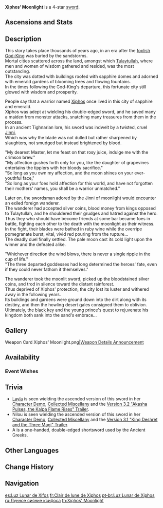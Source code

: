 {{Weapon Infobox
|id             = 11418
|image          = <gallery>
Weapon Xiphos' Moonlight.png|Base
Weapon Xiphos' Moonlight 2nd.png|2nd Ascension
</gallery>
|type           = Sword
|quality        = 4
|base_atk       = 42
|2nd_stat_type  = Elemental Mastery
|2nd_stat       = 36
|series         = Tulaytullah
|releaseDate    = 2022-10-14
|obtain         = Weapon Event Wishes
|passive        = Jinni's Whisper
|effect         = The following effect will trigger every 10s: The equipping character will gain (var1)% [[Energy Recharge]] for each point of [[Elemental Mastery]] they possess for 12s, with nearby party members gaining 30% of this buff for the same duration. Multiple instances of this weapon can allow this buff to stack. This effect will still trigger even if the character is not on the field.
|eff_rank1_var1 = 0.036
|eff_rank2_var1 = 0.045
|eff_rank3_var1 = 0.054
|eff_rank4_var1 = 0.063
|eff_rank5_var1 = 0.072
|eff_att1       = Energy Recharge
|scale_att1     = Elemental Mastery
}}
{{Description|This ancient double-edged sword glimmers with moonlight. It is said that a now-silent Jinni dwells within it.}}
'''Xiphos' Moonlight''' is a 4-star [[sword]].

==Ascensions and Stats==
{{Weapon Ascensions and Stats
|ascendMat1 = Copper Talisman of the Forest Dew
|ascendMat2 = Iron Talisman of the Forest Dew
|ascendMat3 = Silver Talisman of the Forest Dew
|ascendMat4 = Golden Talisman of the Forest Dew
|bossMat1   = Damaged Prism
|bossMat2   = Turbid Prism
|bossMat3   = Radiant Prism
|commonMat1 = Faded Red Satin
|commonMat2 = Trimmed Red Silk
|commonMat3 = Rich Red Brocade
}}

==Description==
This story takes place thousands of years ago, in an era after the [[King Deshret|foolish God-King]] was buried by the sandstorms.<br />
Mortal cities scattered across the land, amongst which [[Tulaytullah]], where men and women of wisdom gathered and resided, was the most outstanding.<br />
The city was dotted with buildings roofed with sapphire domes and adorned with emerald gardens of blooming trees and flowing fountains.<br />
In the times following the God-King's departure, this fortunate city still glowed with wisdom and prosperity.

People say that a warrior named [[Xiphos]] once lived in this city of sapphire and emerald.<br />
Xiphos was adept at wielding his double-edged sword, and he saved many a maiden from monster attacks, snatching many treasures from them in the process.<br />
In an ancient Tighnarian lore, his sword was indwelt by a twisted, cruel [[Jinni]],<br />
Which was why the blade was not dulled but rather sharpened by slaughters, not smudged but instead brightened by blood.

"My dearest Master, let me feast on that rosy juice, indulge me with the crimson brew."<br />
"My affection gushes forth only for you, like the daughter of grapevines entertains the tipplers with her bloody sacrifice."<br />
"So long as you own my affection, and the moon shines on your ever-youthful face,"<br />
"So long as your foes hold affection for this world, and have not forgotten their mothers' names, you shall be a warrior unmatched."

Later on, the swordsman adored by the Jinni of moonlight would encounter an exiled foreign wanderer.<br />
The wanderer had accepted silver coins, blood money from kings opposed to Tulaytullah, and he shouldered their grudges and hatred against the hero.<br />
Thus they who should have become friends at some bar became foes in battle, fighting each other to the death with the moonlight as their witness.<br />
In the fight, their blades were bathed in ruby wine while the overripe pomegranate burst, vital, vivid red pouring from the rupture...<br />
The deadly duel finally settled. The pale moon cast its cold light upon the winner and the defeated alike.

"Whichever direction the wind blows, there is never a single ripple in the cup of life."<br />
"The three departed goddesses had long determined the heroes' fate, even if they could never fathom it themselves."

The wanderer took the moonlit sword, picked up the bloodstained silver coins, and trod in silence toward the distant rainforest.<br />
Thus deprived of Xiphos' protection, the city lost its luster and withered away in the following years.<br />
Its buildings and gardens were ground down into the dirt along with its destiny, and then the howling desert gales consigned them to oblivion.<br />
Ultimately, the [[Key of Khaj-Nisut|black key]] and the young prince's quest to rejuvenate his kingdom both sank into the sand's embrace...

==Gallery==
<gallery hideaddbutton="true" captionalign="center">
<!--Weapon Xiphos' Moonlight 3D.png|Full Weapon-->
<!--Weapon Xiphos' Moonlight 2nd 3D.png|2nd Ascension Phase Full Weapon-->
Weapon Card Xiphos' Moonlight.png|[https://twitter.com/GenshinImpact/status/1580045598786396161 Weapon Details Announcement]
<!--Weapon Xiphos' Moonlight Wish.png|Multi-Wish Artwork-->
</gallery>

==Availability==
===Event Wishes===
{{Featured}}

==Trivia==
* [[Layla]] is seen wielding the ascended version of this sword in her [https://youtu.be/mXFg0bsuvcs Character Demo], [https://youtu.be/w46bQsH0eCU Collected Miscellany] and the [https://youtu.be/bT3qW-Zgtow Version 3.2 "Akasha Pulses, the Kalpa Flame Rises" Trailer].
*Nilou is seen wielding the ascended version of this sword in her [https://youtu.be/P5DeAD_uXE0&list=PLqWr7dyJNgLLcg4CLu_gDuqjRy2VH0zIn&index=7 Character Demo], [https://youtu.be/h7WnRJTVReI&list=PLqWr7dyJNgLKLO-Zpw9muZ9NnC0TyOpij&index=7&t=46s Collected Miscellany] and the [https://youtu.be/-2-WKyGTUrM&list=PLqWr7dyJNgLLX5_mCRAauT5NTR0WAZY9V&index=4 Version 3.1 "King Deshret and the Three Magi" Trailer].
*A {{Lang|{{w|xiphos}}|grc=ξίφος|grc_rm=xíphos}} is a one-handed, double-edged shortsword used by the Ancient Greeks.

==Other Languages==
{{Flex|
===Weapon===
{{Other Languages
|en      = Xiphos' Moonlight
|zhs     = 西福斯的月光
|zhs_rm  = Xīfúsī de Yuèguāng
|zht     = 西福斯的月光
|zht_rm  = Xīfúsī de Yuèguāng
|zh_tl   = Xiphos' Moonlight
|ja      = サイフォスの月明かり
|ja_rm   = Saifosu no Tsuki-akari
|ja_tl   = Xiphos' Moonlight
|ko      = 크시포스의 달빛
|ko_rm   = Keusiposeu-ui Dalbit
|ko_tl   = Xiphos' Moonlight
|es      = Luz Lunar de Xifos
|es_tl   = Xiphos' Moonlight
|fr      = Clair de lune de Xiphos
|fr_tl   = Moonlight of Xiphos
|ru      = Лунное сияние ксифоса
|ru_tl   = Xiphos' Moonlight
|th      = Xiphos' Moonlight
|vi      = Ánh Trăng Xiphos
|vi_tl   = Xiphos Moonlight
|de      = Mondlicht von Xiphos
|de_tl   = Moonlight of Xiphos
|id      = Xiphos' Moonlight
|pt      = Luz Lunar de Xiphos
|pt_tl   = Xiphos' Moonlight
|tr      = Xiphos'un Ay Işığı
|tr_tl   = 
|it      = Chiarore di Xiphos
|it_tl   = Xiphos' Flare
}}
|
===Passive===
{{Other Languages
|en      = Jinni's Whisper
|zhs     = 镇灵的低语
|zhs_rm  = Zhènlíng de Dīyǔ
|zht     = 鎮靈的低語
|zht_rm  = Zhènlíng de Dīyǔ
|zh_tl   = 
|ja      = ジンニーの囁き
|ja_rm   = Jinnii no Sasayaki
|ja_tl   = Jinni's Whisper
|ko      = 지니의 속삭임
|ko_rm   = Jini-ui Soksagim
|ko_tl   = Jinni's Whisper
|es      = Susurro del genio
|es_tl   = Genie's Whisper
|fr      = Murmure du djinn
|fr_tl   = Jinni's Whisper
|ru      = Шёпот джинна
|ru_tl   = Jinni's Whisper
|th      = Jinni's Whisper
|vi      = Lời Thì Thầm Trấn Linh
|vi_tl   = 
|de      = Geflüster der Dschinn
|de_tl   = 
|id      = Jinni's Whisper
|pt      = Sussurros do Jinni
|pt_tl   = 
|tr      = Cinin Fısıltıları
|tr_tl   = 
|it      = Sussurro della djinn
|it_tl   = 
}}
}}

==Change History==
{{Change History|3.1}}

==Navigation==
{{Weapons by Series Navbox|series=Tulaytullah}}
{{Weapon Navbox|Swords}}

[[es:Luz Lunar de Xifos]]
[[fr:Clair de lune de Xiphos]]
[[pt-br:Luz Lunar de Xiphos]]
[[ru:Лунное сияние ксифоса]]
[[th:Xiphos' Moonlight]]